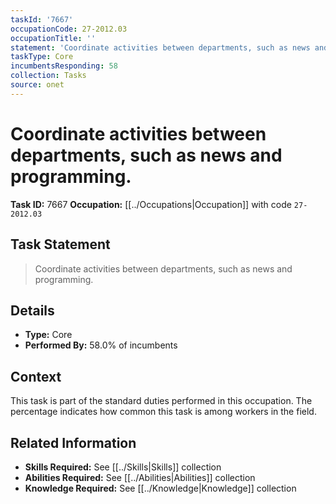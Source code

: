 ```yaml
---
taskId: '7667'
occupationCode: 27-2012.03
occupationTitle: ''
statement: 'Coordinate activities between departments, such as news and programming.'
taskType: Core
incumbentsResponding: 58
collection: Tasks
source: onet
---
```

# Coordinate activities between departments, such as news and programming.

**Task ID:** 7667
**Occupation:** [[../Occupations|Occupation]] with code `27-2012.03`

## Task Statement

> Coordinate activities between departments, such as news and programming.

## Details

- **Type:** Core
- **Performed By:** 58.0% of incumbents

## Context

This task is part of the standard duties performed in this occupation. The percentage indicates how common this task is among workers in the field.

## Related Information

- **Skills Required:** See [[../Skills|Skills]] collection
- **Abilities Required:** See [[../Abilities|Abilities]] collection
- **Knowledge Required:** See [[../Knowledge|Knowledge]] collection
